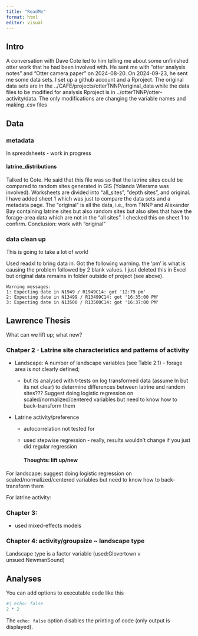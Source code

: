 ```yaml
---
title: "ReadMe"
format: html
editor: visual
---
```


## Intro

A conversation with Dave Cote led to him telling me about some unfinished otter work that he had been involved with. He sent me with "otter analysis notes" and "Otter camera paper" on 2024-08-20. On 2024-09-23, he sent me some data sets. I set up a github account and a Rproject. The original data sets are in the ../CAFE/projects/otterTNNP/original_data while the data files to be modified for analysis Rproject is in ../otterTNNP/otter-activity/data. The only modifications are changing the variable names and making .csv files

## Data

### metadata

In spreadsheets - work in progress

#### latrine_distributions

Talked to Cote. He said that this file was so that the latrine sites could be compared to random sites generated in GIS (Yolanda Wiersma was involved). Worksheets are divided into "all_sites", "depth sites", and original. I have added sheet 1 which was just to compare the data sets and a metadata page. The "original" is all the data, i.e., from TNNP and Alexander Bay containing latrine sites but also random sites but also sites that have the forage-area data which are not in the "all sites". I checked this on sheet 1 to confirm. Conclusion: work with "original"

### data clean up

This is going to take a lot of work!

Used readxl to bring data in. Got the following warning. the 'pm' is what is causing the problem followed by 2 blank values. I just deleted this in Excel but original data remains in folder outside of project (see above).

```         
Warning messages:
1: Expecting date in N1949 / R1949C14: got '12:79 pm'  
2: Expecting date in N13499 / R13499C14: got '16:35:00 PM'  
3: Expecting date in N13500 / R13500C14: got '16:37:00 PM' 
```

## Lawrence Thesis

What can we lift up; what new?

### Chatper 2 - Latrine site characteristics and patterns of activity

-   Landscape: A number of landscape variables (see Table 2.1) - forage area is not clearly defined;

    -   but its analysed with t-tests on log transformed data (assume ln but its not clear) to determine differences between latrine and random sites??? Suggest doing logistic regression on scaled/normalized/centered variables but need to know how to back-transform them

-   Latrine activity/preference

    -   autocorrelation not tested for

    -   used stepwise regression - really, results wouldn't change if you just did regular regression

        #### Thoughts: lift up/new

For landscape: suggest doing logistic regression on scaled/normalized/centered variables but need to know how to back-transform them

For latrine activity:

### Chapter 3:

-   used mixed-effects models

### Chapter 4: activity/groupsize \~ landscape type

Landscape type is a factor variable (used:Glovertown v unsued:NewmanSound)

## Analyses

You can add options to executable code like this

```r
#| echo: false
2 * 2
```

The `echo: false` option disables the printing of code (only output is displayed).
